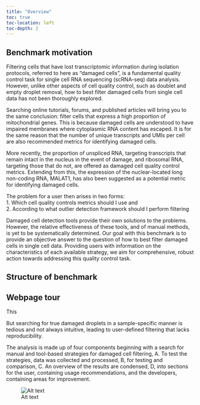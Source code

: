 ```yaml
---
title: "Overview"
toc: true
toc-location: left
toc-depth: 2
---
```



## Benchmark motivation 

Filtering cells that have lost transcriptomic information during isolation protocols, referred to here as "damaged cells", is a fundamental quality control task for single cell RNA sequencing (scRNA-seq) data analysis. However, unlike other aspects of cell quality control, such as doublet and empty droplet removal, how to best filter damaged cells from single cell data has not been thoroughly explored. 

Searching online tutorials, forums, and published articles will bring you to the same conclusion: filter cells that express a high proportion of mitochondrial genes. This is because damaged cells are understood to have impaired membranes where cytoplasmic RNA content has escaped. It is for the same reason that the number of unique transcripts and UMIs per cell are also recommended metrics for identifying damaged cells. 

More recently, the proportion of unspliced RNA, targeting transcripts that remain intact in the nucleus in the event of damage, and ribosomal RNA, targeting those that do not, are offered as damaged cell quality control metrics. Extending from this, the expression of the nuclear-located long non-coding RNA, MALAT1, has also been suggested as a potential metric for identifying damaged cells. 

The problem for a user then arises in two forms:<br>
1. Which cell quality controls metrics should I use and<br>
2. According to what outlier detection framework should I perform filtering

Damaged cell detection tools provide their own solutions to the problems. However, the relative effectiveness of these tools, and of manual methods, is yet to be systematically determined. Our goal with this benchmark is to provide an objective answer to the question of how to best filter damaged cells in single cell data. Providing users with information on the characteristics of each available strategy, we aim for comprehensive, robust action towards addressing this quality control task.


## Structure of benchmark 


## Webpage tour

This






But searching for true damaged droplets in a sample-specific manner is tedious and not always intuitive, leading to user-defined filtering that lacks reproducibility.




The analysis is made up of four components beginning with a search for manual and tool-based strategies for damaged cell filtering, A. To test the strategies, data was collected and processed, B, for testing and comparison, C. An overview of the results are condensed, D,  into sections for the user, containing usage recommendations, and the developers, containing areas for improvement. 
<br>

![Alt text](https://github.com/AlicenJoyHenning/DamageToolReviewArticle/blob/main/images/study_workflow.png)

<br>
